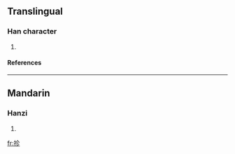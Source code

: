 ==Translingual==
===Han character===
{{Han char|rn=64|rad=手|as=05|sn=8|four=5802<sub>2</sub>|canj=手人竹竹 (QOHH)}}
# {{defn|Han|sort=手05}}
====References====
{{Han ref|kx=0423.040|dkj=11913|dj=0771.020|hdz=31855.040|uh=62AE|ud=25262|bh=CCBA|bd=52410}}
----
==Mandarin==
===Hanzi===
{{cmn-hanzi|pin=[[yè]] (ye4), [[zhěn]] (zhen3)|wg=yeh<sup>4</sup>, chen<sup>3</sup>}}
# {{defn|Mandarin}}

[[fr:抮]]